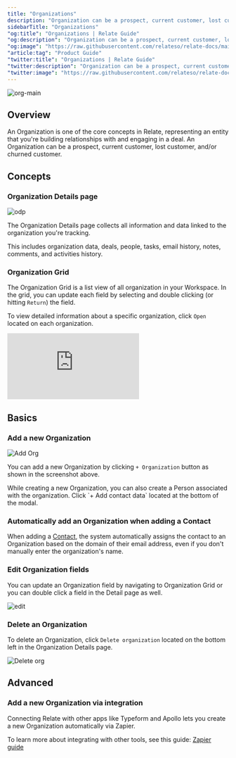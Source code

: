 ```yaml
---
title: "Organizations"
description: "Organization can be a prospect, current customer, lost customer, and/or churned customer."
sidebarTitle: "Organizations"
"og:title": "Organizations | Relate Guide"
"og:description": "Organization can be a prospect, current customer, lost customer, and/or churned customer."
"og:image": "https://raw.githubusercontent.com/relateso/relate-docs/main/docs/images/features/orgs-main.png"
"article:tag": "Product Guide"
"twitter:title": "Organizations | Relate Guide"
"twitter:description": "Organization can be a prospect, current customer, lost customer, and/or churned customer."
"twitter:image": "https://raw.githubusercontent.com/relateso/relate-docs/main/docs/images/features/orgs-main.png"
---
```


![org-main](/images/features/orgs-main.png)

## Overview
An Organization is one of the core concepts in Relate, representing an entity that you're building relationships with and engaging in a deal. An Organization can be a prospect, current customer, lost customer, and/or churned customer.

## Concepts

### Organization Details page

![odp](/images/features/org-detail-page.png)

The Organization Details page collects all information and data linked to the organization you're tracking.

This includes organization data, deals, people, tasks, email history, notes, comments, and activities history.

### Organization Grid

The Organization Grid is a list view of all organization in your Workspace. In the grid, you can update each field by selecting and double clicking (or hitting `Return`) the field.

To view detailed information about a specific organization, click `Open` located on each organization.

<div
  style={{
    position: "relative",
    paddingBottom: "69.74664679582713%",
    height: 0,
  }}
>
  <iframe
    src="https://player.vimeo.com/video/859554941?title=1&byline=0&portrait=0&muted=1&autoplay=1&autopause=0&controls=0&loop=1"
    frameborder="0"
    allow="autoplay; fullscreen; picture-in-picture"
    title="Relate Reporting"
    webkitAllowFullScreen
    mozallowFullScreen
    allowFullScreen
    style={{
      position: "absolute",
      top: 0,
      left: 0,
      width: "100%",
      height: "100%",
    }}
  ></iframe>
</div>



## Basics

### Add a new Organization

![Add Org](/images/features/add-new-org.png)

You can add a new Organization by clicking `+ Organization` button as shown in the screenshot above.

<Tip>
  While creating a new Organization, you can also create a Person associated with the organization. Click `+ Add contact data` located at the bottom of the modal.
</Tip>

### Automatically add an Organization when adding a Contact
When adding a [Contact](/features/people), the system automatically assigns the contact to an Organization based on the domain of their email address, even if you don't manually enter the organization's name.

### Edit Organization fields
You can update an Organization field by navigating to Organization Grid or you can double click a field in the Detail page as well.

![edit](/images/features/grid-edit.png)


### Delete an Organization
To delete an Organization, click `Delete organization` located on the bottom left in the Organization Details page.

![Delete org](/images/features/delete-org.png)

## Advanced

### Add a new Organization via integration
Connecting Relate with other apps like Typeform and Apollo lets you create a new Organization automatically via Zapier.

To learn more about integrating with other tools, see this guide: [Zapier guide](/setup/zapier-integration/how-to-integrate-with-zapier/)
